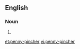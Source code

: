 ==English==

===Noun===
{{en-noun|sg=[[penny]]-[[pincher]]}}

# {{alternative spelling of|penny pincher}}

[[et:penny-pincher]]
[[vi:penny-pincher]]